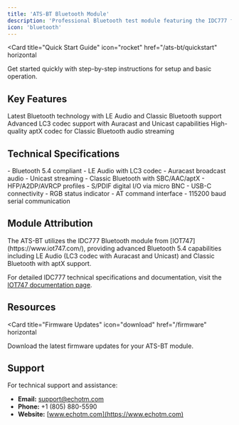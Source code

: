 ```yaml
---
title: 'ATS-BT Bluetooth Module'
description: 'Professional Bluetooth test module featuring the IDC777 from IOT747'
icon: 'bluetooth'
---
```


<Card
  title="Quick Start Guide"
  icon="rocket"
  href="/ats-bt/quickstart"
  horizontal
>
  Get started quickly with step-by-step instructions for setup and basic operation.
</Card>

## Key Features

<Columns cols={3}>
  <Card title="Bluetooth 5.4" icon="bluetooth">
    Latest Bluetooth technology with LE Audio and Classic Bluetooth support
  </Card>
  <Card title="LC3 Codec" icon="music">
    Advanced LC3 codec support with Auracast and Unicast capabilities
  </Card>
  <Card title="aptX Support" icon="headphones">
    High-quality aptX codec for Classic Bluetooth audio streaming
  </Card>
</Columns>

## Technical Specifications

<Columns cols={2}>
  <Card title="Bluetooth Features">
    - Bluetooth 5.4 compliant
    - LE Audio with LC3 codec
    - Auracast broadcast audio
    - Unicast streaming
    - Classic Bluetooth with SBC/AAC/aptX
    - HFP/A2DP/AVRCP profiles
  </Card>
  <Card title="Hardware Interface">
    - S/PDIF digital I/O via micro BNC
    - USB-C connectivity
    - RGB status indicator
    - AT command interface
    - 115200 baud serial communication
  </Card>
</Columns>

## Module Attribution

<Info>
The ATS-BT utilizes the IDC777 Bluetooth module from [IOT747](https://www.iot747.com/), providing advanced Bluetooth 5.4 capabilities including LE Audio (LC3 codec with Auracast and Unicast) and Classic Bluetooth with aptX support.

For detailed IDC777 technical specifications and documentation, visit the [IOT747 documentation page](https://www.iot747.com/documents/).
</Info>

## Resources

<Card
  title="Firmware Updates"
  icon="download"
  href="/firmware"
  horizontal
>
  Download the latest firmware updates for your ATS-BT module.
</Card>

## Support

For technical support and assistance:

- **Email:** support@echotm.com
- **Phone:** +1 (805) 880-5590
- **Website:** [www.echotm.com](https://www.echotm.com)